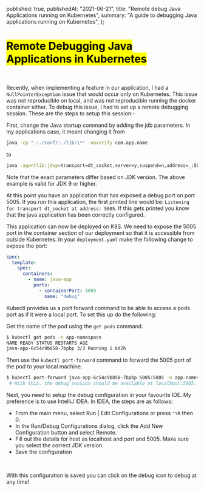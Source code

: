 
  published: true,
  publishedAt: "2021-06-21",
  title: "Remote debug Java Applications running on Kubernetes",
  summary: "A guide to debugging Java applications running on Kubernetes",
};

<Head
  title={metadata.title}
  description={metadata.summary}
  image="debug-java-kube-seo.png"
/>

# <Mark> Remote Debugging Java Applications in Kubernetes </Mark>

<br />

Recently, when implementing a feature in our application, I had a `NullPointerException` issue that would occur only on Kubernetes.
This issue was not reproducible on local, and was not reproducible running the docker container either. To debug this issue,
I had to set up a remote debugging session. These are the steps to setup this session:-

First, change the Java startup command by adding the jdb parameters.
In my applications case, it meant changing it from

```bash
java -cp ".:./conf/:./lib/\*" -noverify com.app.name
```

to

```bash
java -agentlib:jdwp=transport=dt_socket,server=y,suspend=n,address=_:5005 -cp ".:./conf/:./lib/_" -noverify com.app.name
```

<Callout>

Note that the exact parameters differ based on JDK version. The above example is valid for JDK 9 or higher.

</Callout>

At this point you have an application that has exposed a debug port on port 5005. If you run this application, the first printed
line would be: `Listening for transport dt_socket at address: 5005`. If this gets printed you know that the java application has
been correctly configured.

This application can now be deployed on K8S. We need to expose the 5005 port in the container section of our deployment so that it
is accessible from outside Kubernetes. In your `deployment.yaml` make the following
change to expose the port:

```yaml
spec:
  template:
    spec:
      containers:
        - name: java-app
          ports:
            - containerPort: 5005
              name: "debug"
```

Kubectl provides us a port forward command to be able to access a pods port as if it were a local port.
To set this up do the following:

Get the name of the pod using the `get pods` command.

```bash
$ kubectl get pods -n app-namespace
NAME READY STATUS RESTARTS AGE
java-app-6c54c9b858-7bpbp 3/3 Running 1 6d2h
```

Then use the `kubectl port-forward` command to forward the 5005 port of the pod to your local machine.

```bash
$ kubectl port-forward java-app-6c54c9b858-7bpbp 5005:5005 -n app-namespace
 # With this, the debug session should be available at localhost:5005.
```

Next, you need to setup the debug configuration in your favourite IDE. My preference is to use IntelliJ IDEA. In IDEA, the steps are as follows:

- From the main menu, select Run | Edit Configurations or press `⌃⌥R` then 0.
- In the Run/Debug Configurations dialog, click the Add New Configuration button and select Remote.
- Fill out the details for host as localhost and port and 5005. Make sure you select the correct JDK version.
- Save the configuration

<br />

With this configuration is saved you can click on the debug icon to debug
at any time!
